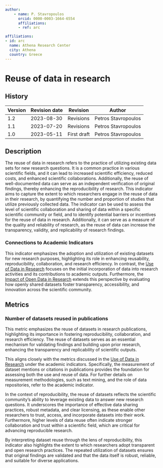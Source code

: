 ```yaml
---
author:
    - name: P. Stavropoulos
      orcid: 0000-0003-1664-6554
      affiliations:
      - ref: arc

affiliations:
- id: arc
  name: Athena Research Center
  city: Athena
  country: Greece
---
```


# Reuse of data in research {#reuse-of-data-in-research .unnumbered}

<div>

## History

| Version | Revision date | Revision    | Author              |
|---------|---------------|-------------|---------------------|
| 1.2     | 2023-08-30    | Revisions   | Petros Stavropoulos |
| 1.1     | 2023-07-20    | Revisions   | Petros Stavropoulos |
| 1.0     | 2023-05-11    | First draft | Petros Stavropoulos |

</div>

## Description

The reuse of data in research refers to the practice of utilizing existing data sets for new research questions. It is a common practice in various scientific fields, and it can lead to increased scientific efficiency, reduced costs, and enhanced scientific collaborations. Additionally, the reuse of well-documented data can serve as an independent verification of original findings, thereby enhancing the reproducibility of research. This indicator aims to capture the extent to which researchers engage in the reuse of data in their research, by quantifying the number and proportion of studies that utilize previously collected data. The indicator can be used to assess the level of scientific collaboration and sharing of data within a specific scientific community or field, and to identify potential barriers or incentives for the reuse of data in research. Additionally, it can serve as a measure of the quality and reliability of research, as the reuse of data can increase the transparency, validity, and replicability of research findings.

### Connections to Academic Indicators

This indicator emphasizes the adoption and utilization of existing datasets for new research purposes, highlighting its role in enhancing reusability, reproducibility, collaboration, and research efficiency. In contrast, the [Use of Data in Research](https://handbook.pathos-project.eu/indicator_templates/sections/2_academic_impact/use_of_data_in_research.html) focuses on the initial incorporation of data into research activities and its contributions to academic outputs. Furthermore, the [Impact of Open Data in Research](https://handbook.pathos-project.eu/indicator_templates/sections/5_reproducibility/impact_of_open_data_in_research.html) extends this perspective by evaluating how openly shared datasets foster transparency, accessibility, and innovation across the scientific community.

## Metrics

### Number of datasets reused in publications

This metric emphasizes the reuse of datasets in research publications, highlighting its importance in fostering reproducibility, collaboration, and research efficiency. The reuse of datasets serves as an essential mechanism for validating findings and building upon prior research, enhancing the transparency and replicability of scientific outputs.

This aligns closely with the metrics discussed in the [Use of Data in Research](https://handbook.pathos-project.eu/indicator_templates/sections/2_academic_impact/use_of_data_in_research.html) under the academic indicators. Specifically, the measurement of dataset mentions or citations in publications provides the foundation for assessing both the use and reuse of data. For further details on measurement methodologies, such as text mining, and the role of data repositories, refer to the academic indicator.

In the context of reproducibility, the reuse of datasets reflects the scientific community's ability to leverage existing data to answer new research questions. It underscores the importance of effective data sharing practices, robust metadata, and clear licensing, as these enable other researchers to trust, access, and incorporate datasets into their work. Furthermore, higher levels of data reuse often indicate stronger collaboration and trust within a scientific field, which are critical for advancing reproducible research.

By interpreting dataset reuse through the lens of reproducibility, this indicator also highlights the extent to which researchers adopt transparent and open research practices. The repeated utilization of datasets ensures that original findings are validated and that the data itself is robust, reliable, and suitable for diverse applications.
